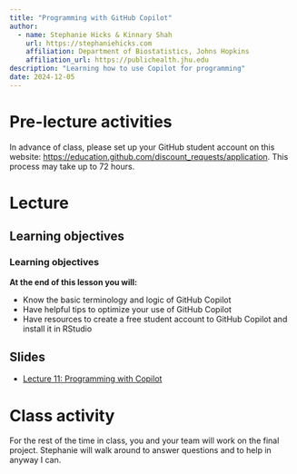 ```yaml
---
title: "Programming with GitHub Copilot"
author: 
  - name: Stephanie Hicks & Kinnary Shah
    url: https://stephaniehicks.com
    affiliation: Department of Biostatistics, Johns Hopkins
    affiliation_url: https://publichealth.jhu.edu
description: "Learning how to use Copilot for programming"
date: 2024-12-05
---
```


# Pre-lecture activities

::: callout-important

In advance of class, please set up your GitHub student account on this website: <https://education.github.com/discount_requests/application>. This process may take up to 72 hours.

:::


# Lecture 


## Learning objectives

::: callout-note
### Learning objectives

**At the end of this lesson you will:**

-   Know the basic terminology and logic of GitHub Copilot
-   Have helpful tips to optimize your use of GitHub Copilot
-   Have resources to create a free student account to GitHub Copilot and install it in RStudio 

:::



## Slides 

- [Lecture 11: Programming with Copilot](https://docs.google.com/presentation/d/18YPgRGSiN-OpQpKtnhIyK5crbnFDiaUw-jNJgNwKEQU/edit?usp=sharing)

# Class activity 

For the rest of the time in class, you and your team will work on the final project. Stephanie will walk around to answer questions and to help in anyway I can. 

